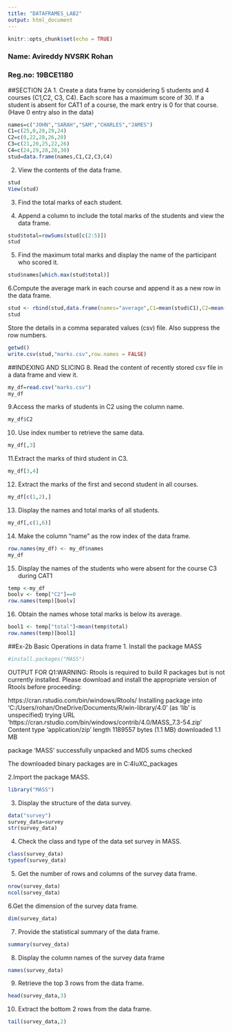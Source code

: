 ---
title: "DATAFRAMES_LAB2"
output: html_document
---

```{r setup, include=FALSE}
knitr::opts_chunk$set(echo = TRUE)
```
### Name: Avireddy NVSRK Rohan
### Reg.no: 19BCE1180

##SECTION 2A
1. Create a data frame by considering 5 students and 4 courses (C1,C2, C3, C4). Each score has a maximum score of 30. If a student is absent for CAT1 of a course, the mark entry is 0 for that course. (Have 0 entry also in the data)

```{r}
names=c("JOHN","SARAH","SAM","CHARLES","JAMES")
C1=c(25,0,28,29,24)
C2=c(0,22,28,26,20)
C3=c(21,20,25,22,26)
C4=c(24,29,28,28,30)
stud=data.frame(names,C1,C2,C3,C4)
```
2. View the contents of the data frame.
```{r}
stud
View(stud)
```
3. Find the total marks of each student.

4. Append a column to include the total marks of the students and view the data frame.
```{r}
stud$total=rowSums(stud[c(2:5)])
stud
```
5. Find the maximum total marks and display the name of the participant who scored it.
```{r}
stud$names[which.max(stud$total)]

```
6.Compute the average mark in each course and append it as a new row in the data frame.
```{r}

stud <- rbind(stud,data.frame(names="average",C1=mean(stud$C1),C2=mean(stud$C2),C3=mean(stud$C3),C4=mean(stud$C4),total=mean(stud$total)))
stud

```
Store the details in a comma separated values (csv) file. Also suppress the row numbers.
```{r}

getwd()
write.csv(stud,"marks.csv",row.names = FALSE)

```
##INDEXING AND SLICING
8. Read the content of recently stored csv file in a data frame and view it.
```{r}
my_df=read.csv("marks.csv")
my_df

```
9.Access the marks of students in C2 using the column name.
```{r}
my_df$C2
```
10. Use index number to retrieve the same data.
```{r}
my_df[,3]
```
11.Extract the marks of third student in C3.
```{r}
my_df[3,4]
```
12. Extract the marks of the first and second student in all courses.
```{r}
my_df[c(1,2),]
```
13. Display the names and total marks of all students.
```{r}
my_df[,c(1,6)]
```
14. Make the column “name” as the row index of the data frame.
```{r}
row.names(my_df) <- my_df$names
my_df
```
15. Display the names of the students who were absent for the course C3 during CAT1
```{r}
temp <-my_df
boolv <- temp["C2"]==0
row.names(temp)[boolv]
```
16. Obtain the names whose total marks is below its average.
```{r}
bool1 <- temp["total"]<mean(temp$total)
row.names(temp)[bool1]
```
##Ex-2b Basic Operations in data frame
1. Install the package MASS
```{r}
#install.packages("MASS")
```
OUTPUT FOR Q1:WARNING: Rtools is required to build R packages but is not currently installed. Please download and install the appropriate version of Rtools before proceeding:

https://cran.rstudio.com/bin/windows/Rtools/
Installing package into ‘C:/Users/rohan/OneDrive/Documents/R/win-library/4.0’
(as ‘lib’ is unspecified)
trying URL 'https://cran.rstudio.com/bin/windows/contrib/4.0/MASS_7.3-54.zip'
Content type 'application/zip' length 1189557 bytes (1.1 MB)
downloaded 1.1 MB

package ‘MASS’ successfully unpacked and MD5 sums checked

The downloaded binary packages are in
	C:\Users\rohan\AppData\Local\Temp\Rtmpi4IuXC\downloaded_packages
	
2.Import the package MASS.
	
```{r}
library("MASS")
```
3. Display the structure of the data survey.
```{r}
data("survey")
survey_data=survey
str(survey_data)
```
4. Check the class and type of the data set survey in MASS.
```{r}
class(survey_data)
typeof(survey_data)
```
5. Get the number of rows and columns of the survey data frame.
```{r}
nrow(survey_data)
ncol(survey_data)
```
6.Get the dimension of the survey data frame.
```{r}
dim(survey_data)
```
7. Provide the statistical summary of the data frame.
```{r}
summary(survey_data)
```
8. Display the column names of the survey data frame
```{r}
names(survey_data)
```
9. Retrieve the top 3 rows from the data frame.
```{r}
head(survey_data,3)
```
10. Extract the bottom 2 rows from the data frame.
```{r}
tail(survey_data,2)
```
